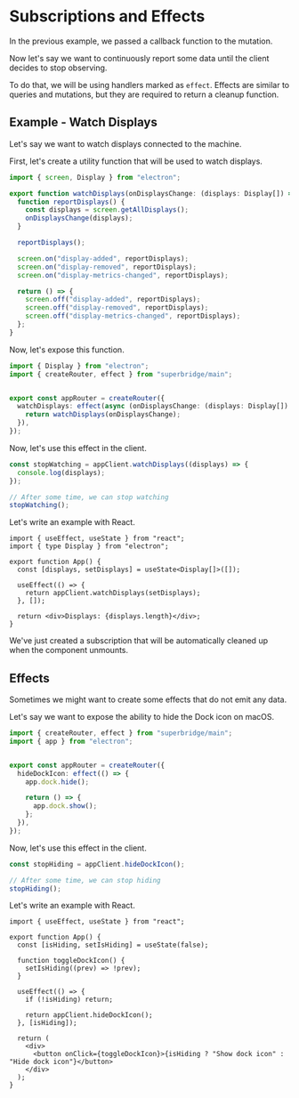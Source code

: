 
# Subscriptions and Effects

In the previous example, we passed a callback function to the mutation.

Now let's say we want to continuously report some data until the client decides to stop observing.

To do that, we will be using handlers marked as `effect`. Effects are similar to queries and mutations, but they are required to return a cleanup function.

## Example - Watch Displays

Let's say we want to watch displays connected to the machine.

First, let's create a utility function that will be used to watch displays.

```ts filename="watchDisplays.ts"
import { screen, Display } from "electron";

export function watchDisplays(onDisplaysChange: (displays: Display[]) => void) {
  function reportDisplays() {
    const displays = screen.getAllDisplays();
    onDisplaysChange(displays);
  }

  reportDisplays();

  screen.on("display-added", reportDisplays);
  screen.on("display-removed", reportDisplays);
  screen.on("display-metrics-changed", reportDisplays);

  return () => {
    screen.off("display-added", reportDisplays);
    screen.off("display-removed", reportDisplays);
    screen.off("display-metrics-changed", reportDisplays);
  };
}
```

Now, let's expose this function.

```ts filename="router.ts" 
import { Display } from "electron";
import { createRouter, effect } from "superbridge/main";


export const appRouter = createRouter({
  watchDisplays: effect(async (onDisplaysChange: (displays: Display[]) => void) => {
    return watchDisplays(onDisplaysChange);
  }),
});
```

Now, let's use this effect in the client.

```ts filename="example.ts"
const stopWatching = appClient.watchDisplays((displays) => {
  console.log(displays);
});

// After some time, we can stop watching
stopWatching();
```

Let's write an example with React.

```tsx filename="App.tsx"
import { useEffect, useState } from "react";
import { type Display } from "electron";

export function App() {
  const [displays, setDisplays] = useState<Display[]>([]);

  useEffect(() => {
    return appClient.watchDisplays(setDisplays);
  }, []);

  return <div>Displays: {displays.length}</div>;
}
```

We've just created a subscription that will be automatically cleaned up when the component unmounts.

## Effects

Sometimes we might want to create some effects that do not emit any data.

Let's say we want to expose the ability to hide the Dock icon on macOS.

```ts filename="router.ts"
import { createRouter, effect } from "superbridge/main";
import { app } from "electron";


export const appRouter = createRouter({
  hideDockIcon: effect(() => {
    app.dock.hide();

    return () => {
      app.dock.show();
    };
  }),
});
```

Now, let's use this effect in the client.

```ts filename="example.ts"
const stopHiding = appClient.hideDockIcon();

// After some time, we can stop hiding
stopHiding();
```

Let's write an example with React.

```tsx filename="App.tsx"
import { useEffect, useState } from "react";

export function App() {
  const [isHiding, setIsHiding] = useState(false);

  function toggleDockIcon() {
    setIsHiding((prev) => !prev);
  }

  useEffect(() => {
    if (!isHiding) return;

    return appClient.hideDockIcon();
  }, [isHiding]);

  return (
    <div>
      <button onClick={toggleDockIcon}>{isHiding ? "Show dock icon" : "Hide dock icon"}</button>
    </div>
  );
}
```